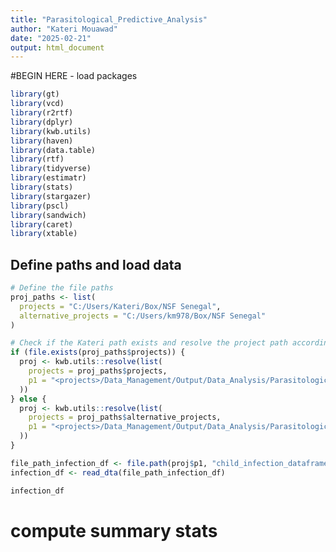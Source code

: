 ```yaml
---
title: "Parasitological_Predictive_Analysis"
author: "Kateri Mouawad"
date: "2025-02-21"
output: html_document
---
```


#BEGIN HERE - load packages

```r

library(gt)
library(vcd)
library(r2rtf)
library(dplyr)
library(kwb.utils)
library(haven)
library(data.table)
library(rtf)
library(tidyverse)
library(estimatr)
library(stats)
library(stargazer)
library(pscl)
library(sandwich)
library(caret)
library(xtable)

```

## Define paths and load data 
```r
# Define the file paths
proj_paths <- list(
  projects = "C:/Users/Kateri/Box/NSF Senegal",
  alternative_projects = "C:/Users/km978/Box/NSF Senegal"
)

# Check if the Kateri path exists and resolve the project path accordingly
if (file.exists(proj_paths$projects)) {
  proj <- kwb.utils::resolve(list(
    projects = proj_paths$projects,
    p1 = "<projects>/Data_Management/Output/Data_Analysis/Parasitological_Analysis_Data/Analysis_Data"
  ))
} else {
  proj <- kwb.utils::resolve(list(
    projects = proj_paths$alternative_projects,
    p1 = "<projects>/Data_Management/Output/Data_Analysis/Parasitological_Analysis_Data/Analysis_Data"
  ))
}

file_path_infection_df <- file.path(proj$p1, "child_infection_dataframe_analysis.dta")
infection_df <- read_dta(file_path_infection_df)

infection_df

```


# compute summary stats 



































